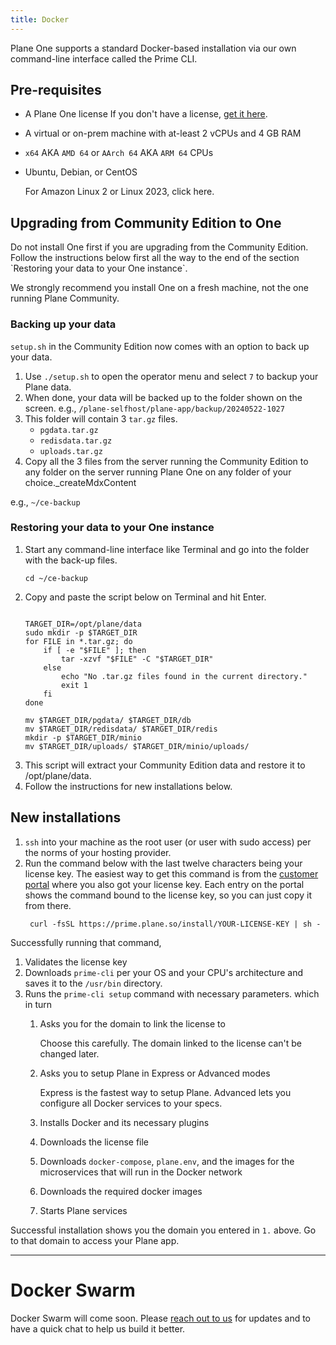 ```yaml
---
title: Docker
---
```

Plane One supports a standard Docker-based installation via our own command-line interface called the Prime CLI.
## Pre-requisites
- A Plane One license
If you don't have a license, [get it here](https://plane.so/one).
- A virtual or on-prem machine with at-least 2 vCPUs and 4 GB RAM
- `x64` AKA `AMD 64` or `AArch 64` AKA `ARM 64` CPUs
- Ubuntu, Debian, or CentOS

    For Amazon Linux 2 or Linux 2023, click here.

## Upgrading from Community Edition to One
<Warning> 
Do not install One first if you are upgrading from the Community Edition. Follow the instructions below first all the way to the end of the section `Restoring your data to your One instance`.

We strongly recommend you install One on a fresh machine, not the one running Plane Community.
</Warning>

### Backing up your data
`setup.sh` in the Community Edition now comes with an option to back up your data.

1. Use  `./setup.sh` to open the operator menu and select `7` to backup your Plane data.
2. When done, your data will be backed up to the folder shown on the screen.
e.g., `/plane-selfhost/plane-app/backup/20240522-1027`
3. This folder will contain 3 `tar.gz` files.
    - `pgdata.tar.gz`
    - `redisdata.tar.gz`
    - `uploads.tar.gz`
4. Copy all the 3 files from the server running the Community Edition to any folder on the server running Plane One on any folder of your choice._createMdxContent

e.g., `~/ce-backup`

### Restoring your data to your One instance
1. Start any command-line interface like Terminal and go into the folder with the back-up files.
    ```
    cd ~/ce-backup
    ```
2. Copy and paste the script below on Terminal and hit Enter.
    ```
    
    TARGET_DIR=/opt/plane/data
    sudo mkdir -p $TARGET_DIR
    for FILE in *.tar.gz; do
        if [ -e "$FILE" ]; then
            tar -xzvf "$FILE" -C "$TARGET_DIR"
        else
            echo "No .tar.gz files found in the current directory."
            exit 1
        fi
    done

    mv $TARGET_DIR/pgdata/ $TARGET_DIR/db
    mv $TARGET_DIR/redisdata/ $TARGET_DIR/redis
    mkdir -p $TARGET_DIR/minio
    mv $TARGET_DIR/uploads/ $TARGET_DIR/minio/uploads/
    ```
3. This script will extract your Community Edition data and restore it to /opt/plane/data.
4. Follow the instructions for new installations below.

## New installations
1. `ssh` into your machine as the root user (or user with sudo access) per the norms of your hosting provider.
2. Run the command below with the last twelve characters being your license key.
<Tip>The easiest way to get this command is from the [customer portal](https://prime.plane.so/) where you also got your license key. Each entry on the portal shows the command bound to the license key, so you can just copy it from there.</Tip>
   ```
    curl -fsSL https://prime.plane.so/install/YOUR-LICENSE-KEY | sh -
   ```
  
Successfully running that command,
1. Validates the license key
2. Downloads `prime-cli` per your OS and your CPU's architecture and saves it to the `/usr/bin` directory.
3. Runs the `prime-cli setup` command with necessary parameters. which in turn
    1. Asks you for the domain to link the license to

        Choose this carefully. The domain linked to the license can't be changed later.

    2. Asks you to setup Plane in Express or Advanced modes

        Express is the fastest way to setup Plane. Advanced lets you configure all Docker services to your specs.

    3. Installs Docker and its necessary plugins
    4. Downloads the license file
    5. Downloads `docker-compose`, `plane.env`, and the images for the microservices that will run in the Docker network
    6. Downloads the required docker images
    7. Starts Plane services

Successful installation shows you the domain you entered in `1.` above. Go to that domain to access your Plane app.

---
# Docker Swarm
<Note>Docker Swarm will come soon. Please [reach out to us](mailto:support@plane.so) for updates and to have a quick chat to help us build it better.</Note>